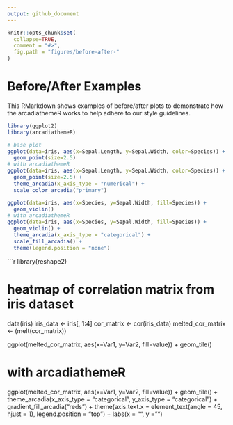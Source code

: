 ```yaml
---
output: github_document
---
```


```r
knitr::opts_chunk$set(
  collapse=TRUE,
  comment = "#>",
  fig.path = "figures/before-after-"
)
```

# Before/After Examples

This RMarkdown shows examples of before/after plots to demonstrate how the arcadiathemeR works to help adhere to our style guidelines.

```r
library(ggplot2)
library(arcadiathemeR)

# base plot
ggplot(data=iris, aes(x=Sepal.Length, y=Sepal.Width, color=Species)) +
  geom_point(size=2.5)
# with arcadiathemeR
ggplot(data=iris, aes(x=Sepal.Length, y=Sepal.Width, color=Species)) +
  geom_point(size=2.5) +
  theme_arcadia(x_axis_type = "numerical") +
  scale_color_arcadia("primary")

```

```r
ggplot(data=iris, aes(x=Species, y=Sepal.Width, fill=Species)) +
  geom_violin()
# with arcadiathemeR
ggplot(data=iris, aes(x=Species, y=Sepal.Width, fill=Species)) +
  geom_violin() +
  theme_arcadia(x_axis_type = "categorical") +
  scale_fill_arcadia() +
  theme(legend.position = "none")

```

```r
library(reshape2)

# heatmap of correlation matrix from iris dataset
data(iris)
iris_data <- iris[, 1:4]
cor_matrix <- cor(iris_data)
melted_cor_matrix <- (melt(cor_matrix))

ggplot(melted_cor_matrix, aes(x=Var1, y=Var2, fill=value)) +
  geom_tile()

# with arcadiathemeR
ggplot(melted_cor_matrix, aes(x=Var1, y=Var2, fill=value)) +
  geom_tile() +
  theme_arcadia(x_axis_type = "categorical", y_axis_type = "categorical") +
  gradient_fill_arcadia("reds") + 
  theme(axis.text.x = element_text(angle = 45, hjust = 1),
        legend.position = "top") +
  labs(x = "", y = "")

